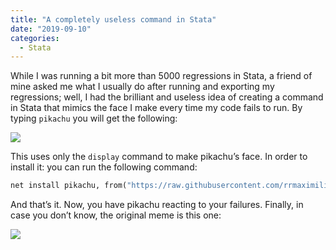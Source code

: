 ---
title: "A completely useless command in Stata"
date: "2019-09-10"
categories:
  - Stata
---

While I was running a bit more than 5000 regressions in Stata, a friend of mine asked me what I usually do after running and exporting my regressions; well, I had the brilliant and useless idea of creating a command in Stata that mimics the face I make every time my code fails to run. By typing `pikachu` you will get the following:

![](figs/pikachu.gif)

This uses only the `display` command to make pikachu's face. In order to install it: you can run the following command:

```stata
net install pikachu, from("https://raw.githubusercontent.com/rrmaximiliano/pikachu/main") replace
```

And that's it. Now, you have pikachu reacting to your failures. Finally, in case you don't know, the original meme is this one:

![](https://media.giphy.com/media/3kzJvEciJa94SMW3hN/giphy.gif)